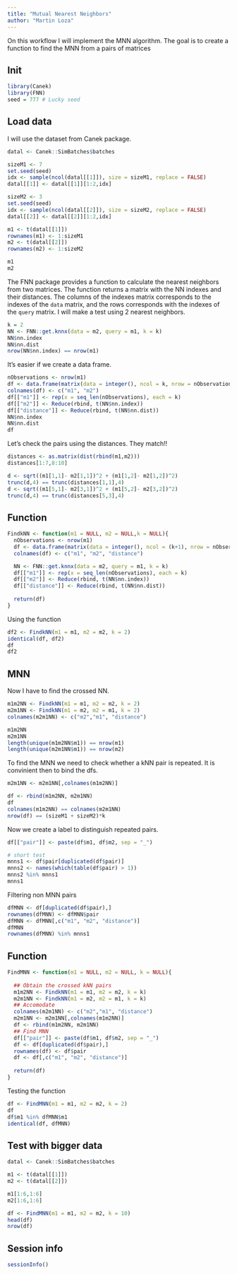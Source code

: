 ```yaml
---
title: "Mutual Nearest Neighbors"
author: "Martin Loza"
---
```


On this workflow I will implement the MNN algorithm. The goal is to create a function to find the MNN from a pairs of matrices

## Init

```r
library(Canek)
library(FNN)
seed = 777 # Lucky seed
```

## Load data

I will use the dataset from Canek package.

```r
datal <- Canek::SimBatches$batches

sizeM1 <- 7
set.seed(seed)
idx <- sample(ncol(datal[[1]]), size = sizeM1, replace = FALSE)
datal[[1]] <- datal[[1]][1:2,idx]

sizeM2 <- 3
set.seed(seed)
idx <- sample(ncol(datal[[2]]), size = sizeM2, replace = FALSE)
datal[[2]] <- datal[[2]][1:2,idx]

m1 <- t(datal[[1]])
rownames(m1) <- 1:sizeM1
m2 <- t(datal[[2]])
rownames(m2) <- 1:sizeM2

m1
m2
```

The FNN package provides a function to calculate the nearest neighbors from two matrices. The function returns a matrix with the NN indexes and their distances. The columns of the indexes matrix corresponds to the indexes of the `data` matrix, and the rows corresponds with the indexes of the `query` matrix.
I will make a test using 2 nearest neighbors. 

```r
k = 2
NN <- FNN::get.knnx(data = m2, query = m1, k = k)
NN$nn.index
NN$nn.dist
nrow(NN$nn.index) == nrow(m1)
```

It's easier if we create a data frame.

```r
nObservations <- nrow(m1)
df <- data.frame(matrix(data = integer(), ncol = k, nrow = nObservations*k))
colnames(df) <- c("m1", "m2")
df[["m1"]] <- rep(x = seq_len(nObservations), each = k)
df[["m2"]] <- Reduce(rbind, t(NN$nn.index))
df[["distance"]] <- Reduce(rbind, t(NN$nn.dist))
NN$nn.index
NN$nn.dist
df
```

Let's check the pairs using the distances. They match!!

```r
distances <- as.matrix(dist(rbind(m1,m2)))
distances[1:7,8:10]

d <- sqrt((m1[1,1]- m2[1,1])^2 + (m1[1,2]- m2[1,2])^2)
trunc(d,4) == trunc(distances[1,1],4)
d <- sqrt((m1[5,1]- m2[3,1])^2 + (m1[5,2]- m2[3,2])^2)
trunc(d,4) == trunc(distances[5,3],4)
```

## Function

```r
FindkNN <- function(m1 = NULL, m2 = NULL,k = NULL){
  nObservations <- nrow(m1)
  df <- data.frame(matrix(data = integer(), ncol = (k+1), nrow = nObservations*k))
  colnames(df) <- c("m1", "m2", "distance")

  NN <- FNN::get.knnx(data = m2, query = m1, k = k)
  df[["m1"]] <- rep(x = seq_len(nObservations), each = k)
  df[["m2"]] <- Reduce(rbind, t(NN$nn.index))
  df[["distance"]] <- Reduce(rbind, t(NN$nn.dist))
  
  return(df)
}
```

Using the function

```r
df2 <- FindkNN(m1 = m1, m2 = m2, k = 2)
identical(df, df2)
df
df2
```
## MNN

Now I have to find the crossed NN.

```r
m1m2NN <- FindkNN(m1 = m1, m2 = m2, k = 2)
m2m1NN <- FindkNN(m1 = m2, m2 = m1, k = 2)
colnames(m2m1NN) <- c("m2","m1", "distance")

m1m2NN
m2m1NN
length(unique(m1m2NN$m1)) == nrow(m1)
length(unique(m2m1NN$m1)) == nrow(m2)
```

To find the MNN we need to check whether a kNN pair is repeated. It is convinient then to bind the dfs.

```r
m2m1NN <- m2m1NN[,colnames(m1m2NN)]

df <- rbind(m1m2NN, m2m1NN)
df
colnames(m1m2NN) == colnames(m2m1NN)
nrow(df) == (sizeM1 + sizeM2)*k
```

Now we create a label to distinguish repeated pairs.

```r
df[["pair"]] <- paste(df$m1, df$m2, sep = "_")

# short test
mnns1 <- df$pair[duplicated(df$pair)]
mnns2 <- names(which(table(df$pair) > 1))
mnns2 %in% mnns1
mnns1
```

Filtering non MNN pairs

```r
dfMNN <- df[duplicated(df$pair),]
rownames(dfMNN) <- dfMNN$pair
dfMNN <- dfMNN[,c("m1", "m2", "distance")]
dfMNN
rownames(dfMNN) %in% mnns1
```

## Function

```r
FindMNN <- function(m1 = NULL, m2 = NULL, k = NULL){
  
  ## Obtain the crossed kNN pairs
  m1m2NN <- FindkNN(m1 = m1, m2 = m2, k = k)
  m2m1NN <- FindkNN(m1 = m2, m2 = m1, k = k)
  ## Accomodate 
  colnames(m2m1NN) <- c("m2","m1", "distance")
  m2m1NN <- m2m1NN[,colnames(m1m2NN)]
  df <- rbind(m1m2NN, m2m1NN)
  ## Find MNN
  df[["pair"]] <- paste(df$m1, df$m2, sep = "_")
  df <- df[duplicated(df$pair),]
  rownames(df) <- df$pair
  df <- df[,c("m1", "m2", "distance")]
  
  return(df)
}
```

Testing the function

```r
df <- FindMNN(m1 = m1, m2 = m2, k = 2)
df
df$m1 %in% dfMNN$m1
identical(df, dfMNN)
```

## Test with bigger data

```r
datal <- Canek::SimBatches$batches

m1 <- t(datal[[1]])
m2 <- t(datal[[2]])

m1[1:6,1:6]
m2[1:6,1:6]
```

```r
df <- FindMNN(m1 = m1, m2 = m2, k = 10)
head(df)
nrow(df)
```



## Session info

```r
sessionInfo()
```







